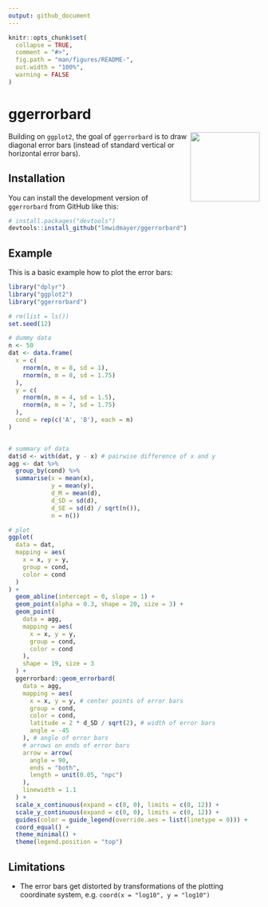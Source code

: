 ```yaml
---
output: github_document
---
```


<!-- README.md is generated from README.Rmd. Please edit that file -->

```r
knitr::opts_chunk$set(
  collapse = TRUE,
  comment = "#>",
  fig.path = "man/figures/README-",
  out.width = "100%",
  warning = FALSE
)
```

# ggerrorbard

<!-- badges: start -->
<!-- badges: end -->

<img src="man/figures/logo.svg" align="right" height="139" />

Building on `ggplot2`, the goal of `ggerrorbard` is to draw diagonal error bars (instead of standard vertical or horizontal error bars). 

## Installation

You can install the development version of `ggerrorbard` from GitHub like this:

``` r
# install.packages("devtools")
devtools::install_github("lmwidmayer/ggerrorbard")
```

## Example

This is a basic example how to plot the error bars:

```r
library("dplyr")
library("ggplot2")
library("ggerrorbard")

# rm(list = ls())
set.seed(12)

# dummy data
n <- 50
dat <- data.frame(
  x = c(
    rnorm(n, m = 8, sd = 1),
    rnorm(n, m = 8, sd = 1.75)
  ),
  y = c(
    rnorm(n, m = 4, sd = 1.5),
    rnorm(n, m = 7, sd = 1.75)
  ),
  cond = rep(c('A', 'B'), each = n)
)


# summary of data
dat$d <- with(dat, y - x) # pairwise difference of x and y
agg <- dat %>%
  group_by(cond) %>%
  summarise(x = mean(x),
            y = mean(y),
            d_M = mean(d),
            d_SD = sd(d),
            d_SE = sd(d) / sqrt(n()),
            n = n())

# plot
ggplot(
  data = dat,
  mapping = aes(
    x = x, y = y,
    group = cond,
    color = cond
  )
) +
  geom_abline(intercept = 0, slope = 1) +
  geom_point(alpha = 0.3, shape = 20, size = 3) +
  geom_point(
    data = agg,
    mapping = aes(
      x = x, y = y,
      group = cond,
      color = cond
    ),
    shape = 19, size = 3
  ) +
  ggerrorbard::geom_errorbard(
    data = agg,
    mapping = aes(
      x = x, y = y, # center points of error bars
      group = cond,
      color = cond,
      latitude = 2 * d_SD / sqrt(2), # width of error bars
      angle = -45
    ), # angle of error bars
    # arrows on ends of error bars
    arrow = arrow(
      angle = 90,
      ends = "both",
      length = unit(0.05, "npc")
    ),
    linewidth = 1.1
  ) +
  scale_x_continuous(expand = c(0, 0), limits = c(0, 12)) +
  scale_y_continuous(expand = c(0, 0), limits = c(0, 12)) +
  guides(color = guide_legend(override.aes = list(linetype = 0))) +
  coord_equal() +
  theme_minimal() +
  theme(legend.position = "top")
```

## Limitations

- The error bars get distorted by transformations of the plotting coordinate system, e.g. `coord(x = "log10", y = "log10")`

<!--
You'll still need to render `README.Rmd` regularly, to keep `README.md` up-to-date. `devtools::build_readme()` is handy for this.
-->
